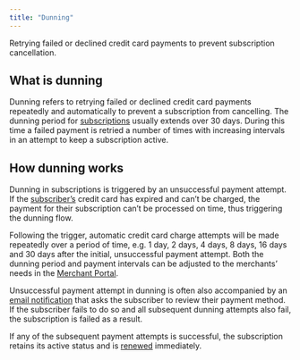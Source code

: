 ```yaml
---
title: "Dunning"
---
```


<Info>

Retrying failed or declined credit card payments to prevent subscription cancellation.

</Info>

## What is dunning

Dunning refers to retrying failed or declined credit card payments repeatedly and automatically to prevent a subscription from cancelling. The dunning period for [subscriptions](/glossary/subscription) usually extends over 30 days. During this time a failed payment is retried a number of times with increasing intervals in an attempt to keep a subscription active.

## How dunning works

Dunning in subscriptions is triggered by an unsuccessful payment attempt. If the [subscriber’s](/glossary/subscriber) credit card has expired and can’t be charged, the payment for their subscription can’t be processed on time, thus triggering the dunning flow.

Following the trigger, automatic credit card charge attempts will be made repeatedly over a period of time, e.g. 1 day, 2 days, 4 days, 8 days, 16 days and 30 days after the initial, unsuccessful payment attempt. Both the dunning period and payment intervals can be adjusted to the merchants’ needs in the [Merchant Portal](/glossary/merchant-portal).

Unsuccessful payment attempt in dunning is often also accompanied by an [email notification](/glossary/email-notifications) that asks the subscriber to review their payment method. If the subscriber fails to do so and all subsequent dunning attempts also fail, the subscription is failed as a result.

If any of the subsequent payment attempts is successful, the subscription retains its active status and is [renewed](/glossary/subscription-renewal) immediately.
